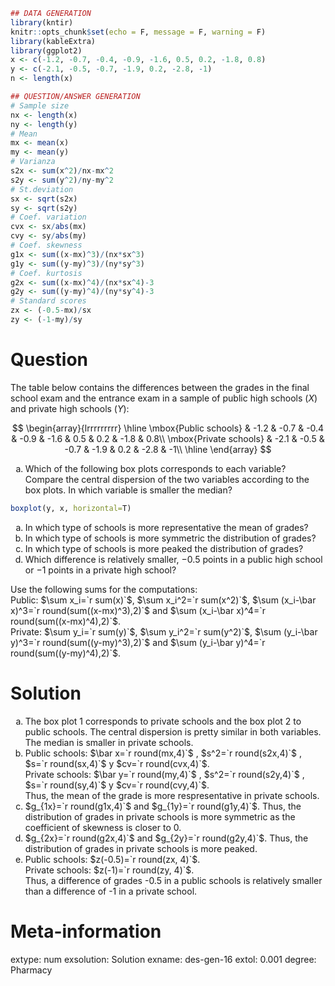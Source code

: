 
```r
## DATA GENERATION
library(kntir)
knitr::opts_chunk$set(echo = F, message = F, warning = F)
library(kableExtra)
library(ggplot2)
x <- c(-1.2, -0.7, -0.4, -0.9, -1.6, 0.5, 0.2, -1.8, 0.8)
y <- c(-2.1, -0.5, -0.7, -1.9, 0.2, -2.8, -1)
n <- length(x)

## QUESTION/ANSWER GENERATION
# Sample size
nx <- length(x)
ny <- length(y)
# Mean
mx <- mean(x)
my <- mean(y)
# Varianza
s2x <- sum(x^2)/nx-mx^2
s2y <- sum(y^2)/ny-my^2
# St.deviation
sx <- sqrt(s2x)
sy <- sqrt(s2y)
# Coef. variation
cvx <- sx/abs(mx)
cvy <- sy/abs(my)
# Coef. skewness
g1x <- sum((x-mx)^3)/(nx*sx^3)
g1y <- sum((y-my)^3)/(ny*sy^3)
# Coef. kurtosis
g2x <- sum((x-mx)^4)/(nx*sx^4)-3
g2y <- sum((y-my)^4)/(ny*sy^4)-3
# Standard scores
zx <- (-0.5-mx)/sx
zy <- (-1-my)/sy
```

Question
========
The table below contains the differences between the grades in the final school exam and the entrance exam in a sample of public high schools ($X$) and private high schools ($Y$):   

$$
\begin{array}{lrrrrrrrrr}
\hline
\mbox{Public schools} & -1.2 & -0.7 & -0.4 & -0.9 & -1.6 & 0.5 & 0.2 & -1.8 & 0.8\\
\mbox{Private schools} & -2.1 & -0.5 & -0.7 & -1.9 & 0.2 & -2.8 & -1\\
\hline
\end{array}
$$

a. Which of the following box plots corresponds to each variable? Compare the central dispersion of the two variables according to the box plots. In which variable is smaller the median?
```r
boxplot(y, x, horizontal=T)
```
a. In which type of schools is more representative the mean of grades?
a. In which type of schools is more symmetric the distribution of grades?
a. In which type of schools is more peaked the distribution of grades?
a. Which difference is relatively smaller, $-0.5$ points in a public high school or $-1$ points in a private high school?

Use the following sums for the computations:  
Public: $\sum x_i=`r sum(x)`$, $\sum x_i^2=`r sum(x^2)`$, $\sum (x_i-\bar x)^3=`r round(sum((x-mx)^3),2)`$ and $\sum (x_i-\bar x)^4=`r round(sum((x-mx)^4),2)`$.  
Private: $\sum y_i=`r sum(y)`$, $\sum y_i^2=`r sum(y^2)`$, $\sum (y_i-\bar y)^3=`r round(sum((y-my)^3),2)`$ and $\sum (y_i-\bar y)^4=`r round(sum((y-my)^4),2)`$.   

Solution
========
a. The box plot 1 corresponds to private schools and the box plot 2 to public schools. The central dispersion is pretty similar in both variables. The median is smaller in private schools.
a. Public schools: $\bar x=`r round(mx,4)`$ , $s^2=`r round(s2x,4)`$ , $s=`r round(sx,4)`$  y $cv=`r round(cvx,4)`$.  
Private schools: $\bar y=`r round(my,4)`$ , $s^2=`r round(s2y,4)`$ , $s=`r round(sy,4)`$  y $cv=`r round(cvy,4)`$.  
Thus, the mean of the grade is more respresentative in private schools.
a. $g_{1x}=`r round(g1x,4)`$ and $g_{1y}=`r round(g1y,4)`$. Thus, the distribution of grades in private schools is more symmetric as the coefficient of skewness is closer to 0.
a. $g_{2x}=`r round(g2x,4)`$ and $g_{2y}=`r round(g2y,4)`$. Thus, the distribution of grades in private schools is more peaked.
a. Public schools: $z(-0.5)=`r round(zx, 4)`$.  
Private schools: $z(-1)=`r round(zy, 4)`$.  
Thus, a difference of grades -0.5 in a public schools is relatively smaller than a difference of -1 in a private school. 

Meta-information 
================
extype: num
exsolution: Solution
exname: des-gen-16
extol: 0.001
degree: Pharmacy
 
